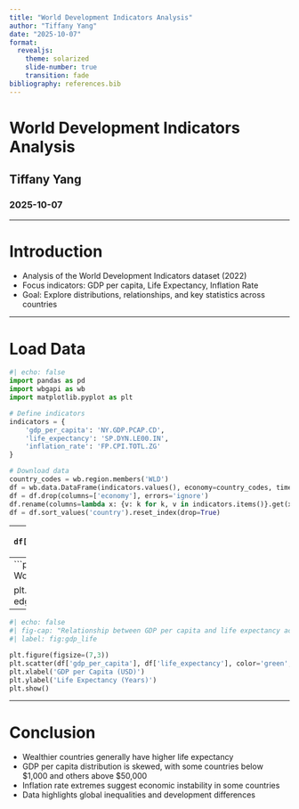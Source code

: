```yaml
---
title: "World Development Indicators Analysis"
author: "Tiffany Yang"
date: "2025-10-07"
format:
  revealjs:
    theme: solarized
    slide-number: true
    transition: fade
bibliography: references.bib
---
```


# World Development Indicators Analysis
## Tiffany Yang
### 2025-10-07

---

# Introduction

- Analysis of the World Development Indicators dataset (2022)  
- Focus indicators: GDP per capita, Life Expectancy, Inflation Rate  
- Goal: Explore distributions, relationships, and key statistics across countries  

---

# Load Data

```python
#| echo: false
import pandas as pd
import wbgapi as wb
import matplotlib.pyplot as plt

# Define indicators
indicators = {
    'gdp_per_capita': 'NY.GDP.PCAP.CD',
    'life_expectancy': 'SP.DYN.LE00.IN',
    'inflation_rate': 'FP.CPI.TOTL.ZG'
}

# Download data
country_codes = wb.region.members('WLD')
df = wb.data.DataFrame(indicators.values(), economy=country_codes, time=2022, skipBlanks=True, labels=True).reset_index()
df = df.drop(columns=['economy'], errors='ignore')
df.rename(columns=lambda x: {v: k for k, v in indicators.items()}.get(x, x).lower(), inplace=True)
df = df.sort_values('country').reset_index(drop=True)
```

---
```python

#| echo: false
summary_table = df[['gdp_per_capita','life_expectancy','inflation_rate']].agg(['mean','min','max','std']).round(2)
summary_table.index = ['Mean','Minimum','Maximum','Standard Deviation']
summary_table
```

---
```python

#| echo: false
#| fig-cap: "Distribution of GDP per capita across countries in 2022. Source: World Development Indicators (World Bank, 2022)."
#| label: fig:gdp_hist

plt.figure(figsize=(7,3))
plt.hist(df['gdp_per_capita'].dropna(), bins=20, color='skyblue', edgecolor='black')
plt.xlabel('GDP per Capita (USD)')
plt.ylabel('Number of Countries')
plt.show()
```

---
```python
#| echo: false
#| fig-cap: "Relationship between GDP per capita and life expectancy across countries in 2022. Source: World Development Indicators (World Bank, 2022)."
#| label: fig:gdp_life

plt.figure(figsize=(7,3))
plt.scatter(df['gdp_per_capita'], df['life_expectancy'], color='green', alpha=0.6)
plt.xlabel('GDP per Capita (USD)')
plt.ylabel('Life Expectancy (Years)')
plt.show()
```

---
# Conclusion

- Wealthier countries generally have higher life expectancy
- GDP per capita distribution is skewed, with some countries below $1,000 and others above $50,000
- Inflation rate extremes suggest economic instability in some countries
- Data highlights global inequalities and development differences

